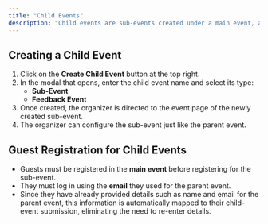 ```yaml
---
title: "Child Events"
description: "Child events are sub-events created under a main event, allowing for better organization and management of multiple related events."
---
```


## Creating a Child Event
1. Click on the **Create Child Event** button at the top right.
2. In the modal that opens, enter the child event name and select its type:
   - **Sub-Event**
   - **Feedback Event**
3. Once created, the organizer is directed to the event page of the newly created sub-event.
4. The organizer can configure the sub-event just like the parent event.

## Guest Registration for Child Events
- Guests must be registered in the **main event** before registering for the sub-event.
- They must log in using the **email** they used for the parent event.
- Since they have already provided details such as name and email for the parent event, this information is automatically mapped to their child-event submission, eliminating the need to re-enter details.